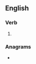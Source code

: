 ==English==

===Verb===
{{head|en|present participle}}

# {{present participle of|stash|lang=en|nocat=1}}

===Anagrams===
* {{anagrams|en|a=aghinsst|Hastings|hastings|tingshas}}